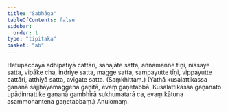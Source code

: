 ```yaml
---
title: "Sabhāga"
tableOfContents: false
sidebar:
  order: 1
type: "tipitaka"
basket: "ab"
---
```



<DynamicBreadcrumb />

<Paragraph number="2767">
Hetupaccayā adhipatiyā cattāri, sahajāte satta, aññamaññe tīṇi, nissaye satta, vipāke cha, indriye satta, magge satta, sampayutte tīṇi, vippayutte cattāri, atthiyā satta, avigate satta. (Saṃkhittaṃ.)
</Paragraph>

<Paragraph number="2768">
(Yathā kusalattikassa gaṇanā sajjhāyamaggena gaṇitā, evaṃ gaṇetabbā. Kusalattikassa gaṇanato upādinnattike gaṇanā gambhīrā sukhumatarā ca, evaṃ kātuna asammohantena gaṇetabbaṃ.)

</Paragraph>

<Paragraph number="2769" type="center">
Anulomaṃ.
</Paragraph>